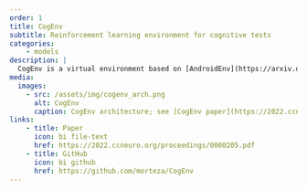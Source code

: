 ```yaml
---
order: 1
title: CogEnv
subtitle: Reinforcement learning environment for cognitive tests
categories:
    - models
description: |
  CogEnv is a virtual environment based on [AndroidEnv](https://arxiv.org/abs/2105.13231) that allows artificial agents to complete the same tests used in human studies. It enables typical reinforcement learning agents to perform tasks commonly used in cognitive psychology, such as the N-Back and Stroop tests. CogEnv is designed to be a flexible and extensible platform for studying [a wide range of cognitive tests](/projects/cognitive-tests.qmd) and comparing the performance of artificial agents to human participants.
media:
  images:
    - src: /assets/img/cogenv_arch.png
      alt: CogEnv
      caption: CogEnv architecture; see [CogEnv paper](https://2022.ccneuro.org/proceedings/0000205.pdf) for details.
links:
    - title: Paper
      icon: bi file-text
      href: https://2022.ccneuro.org/proceedings/0000205.pdf
    - title: GitHub
      icon: bi github
      href: https://github.com/morteza/CogEnv
---
```

